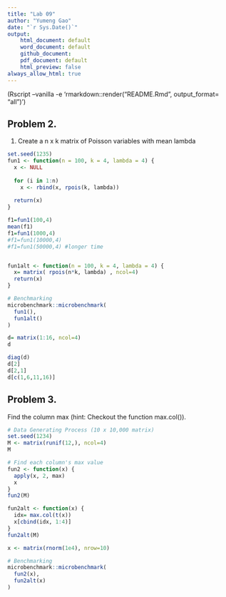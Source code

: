 ```yaml
---
title: "Lab 09"
author: "Yumeng Gao"
date: "`r Sys.Date()`"
output: 
    html_document: default
    word_document: default
    github_document:
    pdf_document: default
    html_preview: false
always_allow_html: true
---
```


(Rscript --vanilla -e 'rmarkdown::render("README.Rmd", output_format= "all")')

## Problem 2.

1. Create a n x k matrix of Poisson variables with mean lambda
```r
set.seed(1235)
fun1 <- function(n = 100, k = 4, lambda = 4) {
  x <- NULL
  
  for (i in 1:n)
    x <- rbind(x, rpois(k, lambda))
  
  return(x)
}

f1=fun1(100,4)
mean(f1)
f1=fun1(1000,4)
#f1=fun1(10000,4)
#f1=fun1(50000,4) #longer time


fun1alt <- function(n = 100, k = 4, lambda = 4) {
  x= matrix( rpois(n*k, lambda) , ncol=4)  
  return(x)
}

# Benchmarking
microbenchmark::microbenchmark(
  fun1(),
  fun1alt()
)

```


```r
d= matrix(1:16, ncol=4)
d
```

```r
diag(d)
d[2]
d[2,1]
d[c(1,6,11,16)]
```


## Problem 3.

Find the column max (hint: Checkout the function max.col()).
```r
# Data Generating Process (10 x 10,000 matrix)
set.seed(1234)
M <- matrix(runif(12,), ncol=4)
M

# Find each column's max value
fun2 <- function(x) {
  apply(x, 2, max)
  x
}
fun2(M)

fun2alt <- function(x) {
  idx= max.col(t(x))
  x[cbind(idx, 1:4)]
}
fun2alt(M)

x <- matrix(rnorm(1e4), nrow=10)

# Benchmarking
microbenchmark::microbenchmark(
  fun2(x),
  fun2alt(x)
)

```


































